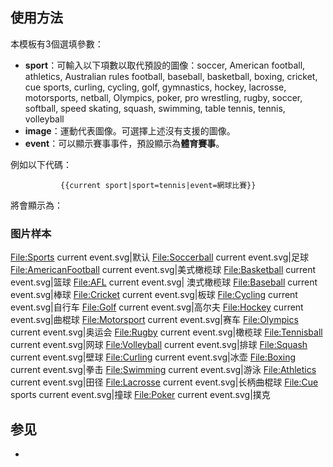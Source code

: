 <includeonly></includeonly><noinclude>{{template doc page viewed directly}}</noinclude>
<!-- PLEASE ADD CATEGORIES AND INTERWIKIS AT THE BOTTOM OF THIS PAGE. -->
==使用方法==
本模板有3個選填參數：

*'''sport'''：可輸入以下項數以取代預設的圖像：soccer, American football, athletics, Australian rules football, baseball, basketball, boxing, cricket, cue sports, curling, cycling, golf, gymnastics, hockey, lacrosse, motorsports, netball, Olympics, poker, pro wrestling, rugby, soccer, softball, speed skating, squash, swimming, table tennis, tennis, volleyball
*'''image'''：運動代表圖像。可選擇上述沒有支援的圖像。
*'''event'''：可以顯示賽事事件，預設顯示為'''體育賽事'''。

例如以下代碼：

:::<code><nowiki>{{current sport|sport=tennis|event=網球比賽}}</nowiki></code>

將會顯示為：

{{current sport|sport=tennis|event=網球比賽}}

===图片样本===
{{See|Template:Current sports event icon}}
<gallery widths="80px" heights="64px" perrow="7">
File:Sports current event.svg|默认
File:Soccerball current event.svg|足球
File:AmericanFootball current event.svg|美式橄榄球
File:Basketball current event.svg|篮球
File:AFL current event.svg| 澳式橄榄球
File:Baseball current event.svg|棒球
File:Cricket current event.svg|板球
File:Cycling current event.svg|自行车
File:Golf current event.svg|高尔夫
File:Hockey current event.svg|曲棍球
File:Motorsport current event.svg|赛车
File:Olympics current event.svg|奥运会
File:Rugby current event.svg|橄榄球
File:Tennisball current event.svg|网球
File:Volleyball current event.svg|排球
File:Squash current event.svg|壁球
File:Curling current event.svg|冰壶
File:Boxing current event.svg|拳击
File:Swimming current event.svg|游泳
File:Athletics current event.svg|田径
File:Lacrosse current event.svg|长柄曲棍球
File:Cue sports current event.svg|撞球
File:Poker current event.svg|撲克
</gallery>

==参见==
* {{tl|current}}

<includeonly>
[[Category:新聞動態模板|{{PAGENAME}}]]
</includeonly>